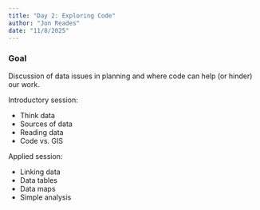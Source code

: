```yaml
---
title: "Day 2: Exploring Code"
author: "Jon Reades"
date: "11/8/2025"
---
```


::: {.callout-tip}

### Goal

Discussion of data issues in planning and where code can help (or hinder) our work.

::: 
 
Introductory session:

- Think data 
- Sources of data
- Reading data
- Code vs. GIS
 
Applied session:

- Linking data 
- Data tables
- Data maps
- Simple analysis
 
